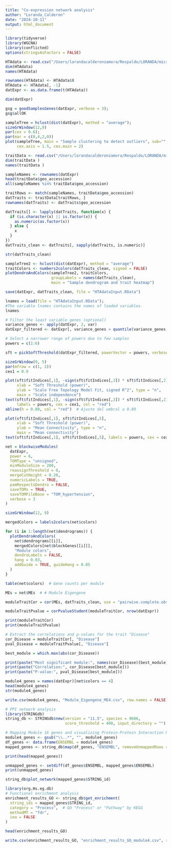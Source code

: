 ```yaml
---
title: "Co-expression network analysis"
author: "Loranda_Calderon"
date: "2024-10-11"
output: html_document
---
```

```r
library(tidyverse)
library(WGCNA)
library(conflicted)
options(stringsAsFactors = FALSE)
```


```r
HTAdata <- read.csv("/Users/lorandacalderonzamora/Respaldo/LORANDA/microarreglo/Conjuto de datos/Hipertensión/GSE24752/datExprHTA.csv")
dim(HTAdata)
names(HTAdata)
```


```r
rownames(HTAdata) <- HTAdata$X
HTAdata <- HTAdata[, -1]
datExpr <- as.data.frame(t(HTAdata))
```


```r
dim(datExpr)
```


```r
gsg = goodSamplesGenes(datExpr, verbose = 3);
gsg$allOK
```


```r
sampleTree = hclust(dist(datExpr), method = "average");
sizeGrWindow(12,9)
par(cex = 0.6);
par(mar = c(0,4,2,0))
plot(sampleTree, main = "Sample clustering to detect outliers", sub="", xlab="", cex.lab = 1.5, 
     cex.axis = 1.5, cex.main = 2)
```


```r
traitData <- read.csv("/Users/lorandacalderonzamora/Respaldo/LORANDA/microarreglo/Conjuto de datos/Hipertensión/GSE24752/datMeta.csv")
dim(traitData )
names(traitData )
```


```r
sampleNames <- rownames(datExpr)
head(traitData$geo_accession)
all(sampleNames %in% traitData$geo_accession)
```


```r
traitRows <- match(sampleNames, traitData$geo_accession)
datTraits <- traitData[traitRows, ]
rownames(datTraits) <- datTraits$geo_accession
```


```r
datTraits[] <- lapply(datTraits, function(x) {
  if (is.character(x) || is.factor(x)) {
    as.numeric(as.factor(x))
  } else {
    x  
  }
})
datTraits_clean <- datTraits[, sapply(datTraits, is.numeric)]

str(datTraits_clean)
```


```r
sampleTree2 <- hclust(dist(datExpr), method = "average")
traitColors <- numbers2colors(datTraits_clean, signed = FALSE)
plotDendroAndColors(sampleTree2, traitColors,
                    groupLabels = names(datTraits_clean),
                    main = "Sample dendrogram and trait heatmap")
```


```r
save(datExpr, datTraits_clean, file = "HTAdataInput.RData")
```


```r
lnames = load(file = "HTAdataInput.RData");
#The variable lnames contains the names of loaded variables.
lnames
```


```r
# Filter the least variable genes (optional)
variance_genes <- apply(datExpr, 2, var)
datExpr_filtered <- datExpr[, variance_genes > quantile(variance_genes, 0.60)]
```


```r
# Select a narrower range of powers due to few samples
powers = c(1:6)

sft = pickSoftThreshold(datExpr_filtered, powerVector = powers, verbose = 5)

sizeGrWindow(9, 5)
par(mfrow = c(1, 2))
cex1 = 0.9

plot(sft$fitIndices[,1], -sign(sft$fitIndices[,3]) * sft$fitIndices[,2],
     xlab = "Soft Threshold (power)", 
     ylab = "Scale Free Topology Model Fit, signed R^2", type = "n",
     main = "Scale independence")
text(sft$fitIndices[,1], -sign(sft$fitIndices[,3]) * sft$fitIndices[,2], 
     labels = powers, cex = cex1, col = "red")
abline(h = 0.80, col = "red")  # Ajuste del umbral a 0.80

plot(sft$fitIndices[,1], sft$fitIndices[,5],
     xlab = "Soft Threshold (power)", 
     ylab = "Mean Connectivity", type = "n",
     main = "Mean connectivity")
text(sft$fitIndices[,1], sft$fitIndices[,5], labels = powers, cex = cex1, col = "red")
```

```r
net = blockwiseModules(
  datExpr, 
  power = 6,  
  TOMType = "unsigned",  
  minModuleSize = 200,  
  reassignThreshold = 0, 
  mergeCutHeight = 0.20,  
  numericLabels = TRUE, 
  pamRespectsDendro = FALSE,  
  saveTOMs = TRUE, 
  saveTOMFileBase = "TOM_hypertension",  
  verbose = 3
)
```


```r

sizeGrWindow(12, 9)

mergedColors = labels2colors(net$colors)

for (i in 1:length(net$dendrograms)) {
  plotDendroAndColors(
    net$dendrograms[[i]],            
    mergedColors[net$blockGenes[[i]]],  
    "Module colors",                  
    dendroLabels = FALSE, 
    hang = 0.03,                      
    addGuide = TRUE, guideHang = 0.05 
  )
}
```


```r
table(net$colors)  # Gene counts per module
```


```r
MEs = net$MEs  # # Module Eigengene

moduleTraitCor = cor(MEs, datTraits_clean, use = "pairwise.complete.obs")

moduleTraitPvalue = corPvalueStudent(moduleTraitCor, nrow(datExpr))

print(moduleTraitCor)  
print(moduleTraitPvalue)  
```


```r
# Extract the correlations and p-values for the trait "Disease"
cor_Disease = moduleTraitCor[, "Disease"]
pval_Disease = moduleTraitPvalue[, "Disease"]

best_module = which.max(abs(cor_Disease))

print(paste("Most significant module:", names(cor_Disease)[best_module]))
print(paste("Correlation:", cor_Disease[best_module]))
print(paste("P-value:", pval_Disease[best_module]))
```


```r
module4_genes = names(datExpr)[net$colors == 4]
head(module4_genes)
str(module4_genes)

write.csv(module4_genes, "Module_Eigengene_ME4.csv", row.names = FALSE)
```


```r
# PPI network analysis
library(STRINGdb)
string_db <- STRINGdb$new(version = "11.5", species = 9606, 
                          score_threshold = 400, input_directory = "")
```


```r
# Mapping Module 16 genes and visualizing Protein-Protein Interaction Network
module4_genes <- gsub("\\..*", "", module4_genes)
df_genes <- data.frame(ENSEMBL = module4_genes)
mapped_genes <- string_db$map(df_genes, "ENSEMBL", removeUnmappedRows = TRUE)

print(head(mapped_genes))
```

```r
unmapped_genes <- setdiff(df_genes$ENSEMBL, mapped_genes$ENSEMBL)
print(unmapped_genes)
```

```r
string_db$plot_network(mapped_genes$STRING_id)
```


```r
library(org.Hs.eg.db)
# Functional enrichment analysis
enrichment_results_GO <- string_db$get_enrichment(
  string_ids = mapped_genes$STRING_id,  
  category = "Process",  # GO "Process" or "Pathway" by KEGG
  methodMT = "fdr",  
  iea = FALSE  
)

head(enrichment_results_GO)

write.csv(enrichment_results_GO, "enrichment_results_GO_module4.csv", row.names = FALSE)
```


